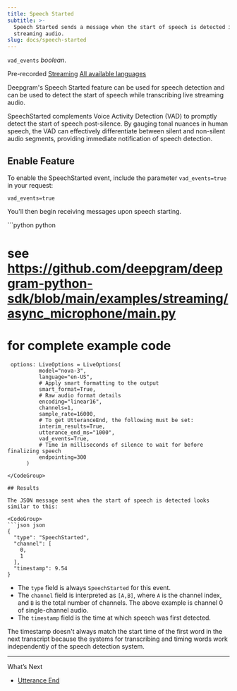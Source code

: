 ```yaml
---
title: Speech Started
subtitle: >-
  Speech Started sends a message when the start of speech is detected in live
  streaming audio.
slug: docs/speech-started
---
```



`vad_events` *boolean*.

Pre-recorded [Streaming](/docs/getting-started-with-live-streaming-audio) [All available languages](/docs/models-languages-overview)

Deepgram's Speech Started feature can be used for speech detection and can be used to detect the start of speech while transcribing live streaming audio.

SpeechStarted complements Voice Activity Detection (VAD) to promptly detect the start of speech post-silence. By gauging tonal nuances in human speech, the VAD can effectively differentiate between silent and non-silent audio segments, providing immediate notification of speech detection.

## Enable Feature

To enable the SpeechStarted event, include the parameter `vad_events=true` in your request:

`vad_events=true`

You'll then begin receiving messages upon speech starting.

<CodeGroup>
  ```python python

  # see https://github.com/deepgram/deepgram-python-sdk/blob/main/examples/streaming/async_microphone/main.py
  # for complete example code

     options: LiveOptions = LiveOptions(
              model="nova-3",
              language="en-US",
              # Apply smart formatting to the output
              smart_format=True,
              # Raw audio format details
              encoding="linear16",
              channels=1,
              sample_rate=16000,
              # To get UtteranceEnd, the following must be set:
              interim_results=True,
              utterance_end_ms="1000",
              vad_events=True,
              # Time in milliseconds of silence to wait for before finalizing speech
              endpointing=300
          )
  ```
</CodeGroup>

## Results

The JSON message sent when the start of speech is detected looks similar to this:

<CodeGroup>
  ```json json
  {
    "type": "SpeechStarted",
    "channel": [
      0,
      1
    ],
    "timestamp": 9.54
  }
  ```
</CodeGroup>

* The `type` field is always `SpeechStarted` for this event.
* The `channel` field is interpreted as `[A,B]`, where `A` is the channel index, and `B` is the total number of channels. The above example is channel 0 of single-channel audio.
* The `timestamp` field is the time at which speech was first detected.

<Warning>
  The timestamp doesn't always match the start time of the first word in the next transcript because the systems for transcribing and timing words work independently of the speech detection system.
</Warning>

***

What’s Next

* [Utterance End](/docs/utterance-end)
